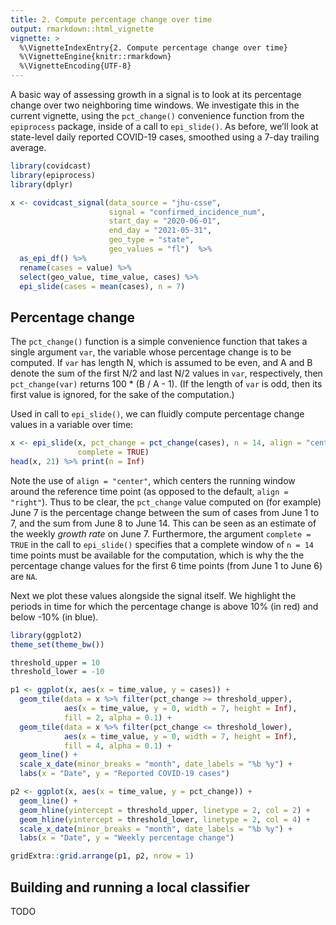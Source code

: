 ```yaml
---
title: 2. Compute percentage change over time
output: rmarkdown::html_vignette
vignette: >
  %\VignetteIndexEntry{2. Compute percentage change over time}
  %\VignetteEngine{knitr::rmarkdown}
  %\VignetteEncoding{UTF-8}
---
```


A basic way of assessing growth in a signal is to look at its percentage change
over two neighboring time windows. We investigate this in the current vignette,
using the `pct_change()` convenience function from the `epiprocess` package,
inside of a call to `epi_slide()`. As before, we'll look at state-level daily
reported COVID-19 cases, smoothed using a 7-day trailing average. 

```r
library(covidcast)
library(epiprocess)
library(dplyr)

x <- covidcast_signal(data_source = "jhu-csse", 
                      signal = "confirmed_incidence_num",
                      start_day = "2020-06-01", 
                      end_day = "2021-05-31",
                      geo_type = "state", 
                      geo_values = "fl")  %>%
  as_epi_df() %>%
  rename(cases = value) %>%
  select(geo_value, time_value, cases) %>% 
  epi_slide(cases = mean(cases), n = 7)
```

## Percentage change

The `pct_change()` function is a simple convenience function that takes a single
argument `var`, the variable whose percentage change is to be computed. If `var`
has length N, which is assumed to be even, and A and B denote the sum of the
first N/2 and last N/2 values in `var`, respectively, then `pct_change(var)`
returns 100 * (B / A - 1). (If the length of `var` is odd, then its first value
is ignored, for the sake of the computation.)

Used in call to `epi_slide()`, we can fluidly compute percentage change values 
in a variable over time: 

```r
x <- epi_slide(x, pct_change = pct_change(cases), n = 14, align = "center",
               complete = TRUE)
head(x, 21) %>% print(n = Inf)
```

Note the use of `align = "center"`, which centers the running window around the
reference time point (as opposed to the default, `align = "right"`). Thus to be
clear, the `pct_change` value computed on (for example) June 7 is the percentage
change between the sum of cases from June 1 to 7, and the sum from June 8 to
June 14. This can be seen as an estimate of the weekly *growth rate* on June 7.
Furthermore, the argument `complete = TRUE` in the call to `epi_slide()`
specifies that a complete window of `n = 14` time points must be available for
the computation, which is why the the percentage change values for the first 6 
time points  (from June 1 to June 6) are `NA`.

Next we plot these values alongside the signal itself. We highlight the periods
in time for which the percentage change is above 10% (in red) and below -10% (in
blue).

```r
library(ggplot2)
theme_set(theme_bw())

threshold_upper = 10
threshold_lower = -10

p1 <- ggplot(x, aes(x = time_value, y = cases)) + 
  geom_tile(data = x %>% filter(pct_change >= threshold_upper),
            aes(x = time_value, y = 0, width = 7, height = Inf), 
            fill = 2, alpha = 0.1) + 
  geom_tile(data = x %>% filter(pct_change <= threshold_lower),
            aes(x = time_value, y = 0, width = 7, height = Inf), 
            fill = 4, alpha = 0.1) +  
  geom_line() + 
  scale_x_date(minor_breaks = "month", date_labels = "%b %y") +
  labs(x = "Date", y = "Reported COVID-19 cases")

p2 <- ggplot(x, aes(x = time_value, y = pct_change)) + 
  geom_line() + 
  geom_hline(yintercept = threshold_upper, linetype = 2, col = 2) +
  geom_hline(yintercept = threshold_lower, linetype = 2, col = 4) +
  scale_x_date(minor_breaks = "month", date_labels = "%b %y") +
  labs(x = "Date", y = "Weekly percentage change") 

gridExtra::grid.arrange(p1, p2, nrow = 1)
```

## Building and running a local classifier

TODO